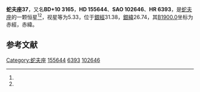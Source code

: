 {{Starbox begin
| name = 蛇夫座37
}}
{{Starbox observe
| epoch = [[J2000.0|J2000.0]]
| constell = [[蛇夫座|蛇夫座]]<ref name=SIMBAD>{{cite web
 | url=http://simbad.u-strasbg.fr/simbad/sim-id?Ident=HR+6393
 | title=Pulsating variable Star
 | publisher=Centre de Données astronomiques de Strasbourg
 | work=SIMBAD
 | accessdate=2012-07-13
 | archive-date=2019-09-19
 | archive-url=https://web.archive.org/web/20190919065957/http://simbad.u-strasbg.fr/simbad/sim-id?Ident=HR+6393
 | dead-url=no
 }}</ref><ref name=DATA>{{cite web
 | url=http://vizier.u-strasbg.fr/viz-bin/VizieR-5?-out.add=.&-source=5050&-corr=PK=HR&-out.max=9999&HR=6393
 | title=VizieR Detailed Page
 | accessdate=2012-07-13
 | archive-date=2016-03-05
 | archive-url=https://web.archive.org/web/20160305062600/http://vizier.u-strasbg.fr/viz-bin/VizieR-5?-out.add=.&-source=5050&-corr=PK=HR&-out.max=9999&HR=6393
 | dead-url=no
 }}</ref>
| 星官 = 
| ra = {{RA|17|12|27.8}}<ref name=SIMBAD /><ref name=DATA />
| dec = {{DEC|+10|35|7}}<ref name=SIMBAD /><ref name=DATA />
| appmag_v = 5.33<ref name=SIMBAD /><ref name=DATA />
}}
{{Starbox character
| class = M2IIIa<ref name=SIMBAD /><ref name=DATA />
| b-v = 1.59<ref name=SIMBAD /><ref name=DATA />
| u-b = 1.64<ref name=SIMBAD /><ref name=DATA />
| r-i = <ref name=SIMBAD /><ref name=DATA />
| variable = 
}}
{{Starbox astrometry
| radial_v = 1.64
| prop_mo_ra = 26
| parallax = 
| p_error = 
}}
{{Starbox catalog
| names =BD+10 3165，[[SAO星表|SAO]] 102646，[[HD星表|HD]] 155644，[[HR星表|HR]] 6393}}
{{Starbox reference |Simbad=HR+6393}}
{{Starbox end}}

'''蛇夫座37'''，又名'''BD+10 3165'''，'''HD 155644'''、'''SAO 102646'''、'''HR 6393'''，是[[蛇夫座|蛇夫座]]的一颗恒星<ref name=SIMBAD /><ref name=DATA />，视星等为5.33，位于[[銀道座標系|銀經]]31.38，[[銀道座標系|銀緯]]26.74，其[[B1900.0|B1900.0]]坐标为赤經{{RA|17|7|44.9}}，赤緯{{DEC|+10|26.74|22}}。

== 参考文献 ==
{{reflist}}

{{star-stub}}

{{蛇夫座恒星}}
[[Category:蛇夫座|Category:蛇夫座]]
[[Category:HD和HDE天體|155644]]
[[Category:HR天體|6393]]
[[Category:SAO天體|102646]]